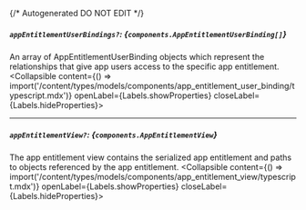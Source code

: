{/* Autogenerated DO NOT EDIT  */}

##### `appEntitlementUserBindings?`: *{`components.AppEntitlementUserBinding[]`}*
An array of AppEntitlementUserBinding objects which represent the relationships that give app users access to the specific app entitlement.
<Collapsible content={() => import('/content/types/models/components/app_entitlement_user_binding/typescript.mdx')} openLabel={Labels.showProperties} closeLabel={Labels.hideProperties}>
</Collapsible>

---
##### `appEntitlementView?`: *{`components.AppEntitlementView`}*
The app entitlement view contains the serialized app entitlement and paths to objects referenced by the app entitlement.
<Collapsible content={() => import('/content/types/models/components/app_entitlement_view/typescript.mdx')} openLabel={Labels.showProperties} closeLabel={Labels.hideProperties}>
</Collapsible>


